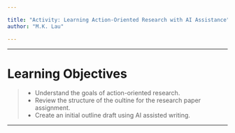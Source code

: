```yaml
---

title: "Activity: Learning Action-Oriented Research with AI Assistance"
author: "M.K. Lau"

---
```



*** 

# Learning Objectives

>- Understand the goals of action-oriented research.
>- Review the structure of the oultine for the research paper assignment. 
>- Create an initial outline draft using AI assisted writing. 

*** 
